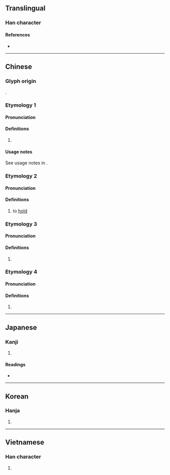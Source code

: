 {{also|掺}}
{{character info/new}}
==Translingual==

===Han character===
{{Han char|rn=64|rad=手|as=11|sn=14|four=53022|canj=QIIH|ids=⿰扌參}}

====References====
* {{Han ref|kx=0452.100|dkj=12649|dj=0802.140|hdz=31951.010|uh=647B|ud=25723|bh=BA55|bd=47701}}

----

==Chinese==
{{zh-forms|s=掺}}

===Glyph origin===
{{Han etym}}
{{Han compound|手|參|c1=s|c2=p|ls=psc}}.

===Etymology 1===

====Pronunciation====
{{zh-pron
|m=chān
|c=caam1
|h=pfs=chhâm
|mn=chham/tw,zz:chhàm
|cat=v
}}

====Definitions====
{{zh-hanzi}}

# {{zh-alt-form|攙|tr=-|to [[mix]]}}

====Usage notes====
See usage notes in {{l|zh|攙}}.

===Etymology 2===

====Pronunciation====
{{zh-pron
|m=shǎn
|c=saam2
|mc=2
|oc=2
|cat=v
}}

====Definitions====
{{zh-hanzi}}

# {{lb|zh|literary}} to [[hold]]

===Etymology 3===

====Pronunciation====
{{zh-pron
|m=shān
|c=saam1
|mc=1
|oc=1
|cat=n
}}

====Definitions====
{{zh-hanzi}}

# {{zh-alt-form|攕|tr=-|[[slender]] look of the [[hand]]}}

===Etymology 4===

====Pronunciation====
{{zh-pron
|m=càn
|c=cam3
|cat=n
}}

====Definitions====
{{zh-hanzi}}

# {{zh-alt-form|參|tr=-|a [[kind]] of [[drum]] [[music]]}}

----

==Japanese==

===Kanji===
{{ja-kanji|grade=|rs=手11}}

# {{defn|lang=ja|sort=手11}}

====Readings====
* {{ja-readings|on=[[さん]] (san), [[せん]] (sen), [[しん]] (shin)|kun=[[とる]] (toru)}}

----

==Korean==

===Hanja===
{{ko-hanja|hangeul=섬|eumhun=|rv=seom|mr=sŏm|y=sem}}

# {{defn|lang=ko|sort=手11}}

----

==Vietnamese==

===Han character===
{{vi-hantu|[[thảm]], [[sảm]]|rs=手11}}

# {{defn|lang=vi|sort=手11}}